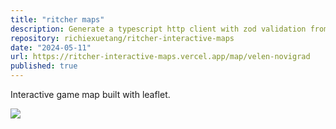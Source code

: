 ```yaml
---
title: "ritcher maps"
description: Generate a typescript http client with zod validation from OpenAPI specs.
repository: richiexuetang/ritcher-interactive-maps
date: "2024-05-11"
url: https://ritcher-interactive-maps.vercel.app/map/velen-novigrad
published: true
---
```


Interactive game map built with leaflet.

![](https://github.com/richiexuetang/rebsite/blob/main/public/ritcher-map.png?raw=true)
